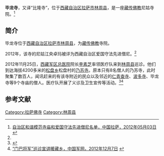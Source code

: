 {{Infobox Tibetan Buddhist monastery
|name =毕龙寺
|image =
|image size = 250px
|alt = 
|caption = 
|t=
|w=
|to = 
|ipa={{IPA|}}
|z=
|thdl=
|e=
|tc=畢龍寺
|s=毕龙寺
|p=
|m=
|k=
|pushpin_map = 
|latd =  | latm =  | lats =  | latNS = 
|longd=  | longm= | longs =| longEW = 
|iso_region = 
|map_caption = 
|mapsize = 
|location_country = 中国
|location = {{CHN}}[[西藏自治区|西藏自治区]][[拉萨市|拉萨市]][[林周县|林周县]]
|coordinates_display =
|founded_by = 
|date_founded =
|date_renovated =
|sect = 
|mather =
|children =
|dedicated_to = 
|tulku =
|head_lama = 
|head_mgh =
|no._of_monks = 
|architecture = 
|festivals =
|footnotes = 
}}

'''毕龙寺'''，又译“比隆寺”，位于[[西藏自治区|西藏自治区]][[拉萨市|拉萨市]][[林周县|林周县]]，是一座[[藏传佛教|藏传佛教]]尼姑寺院。<ref name=mingdan>[http://www.lasa.gov.cn/Item/38763.aspx 自治区和谐模范寺庙和爱国守法先进僧尼名单，中国拉萨，2012年05月03日] {{webarchive|url=https://web.archive.org/web/20130928220630/http://www.lasa.gov.cn/Item/38763.aspx |date=2013年09月28日 }}</ref>

==简介==
毕龙寺位于[[西藏自治区|西藏自治区]][[拉萨市|拉萨市]][[林周县|林周县]]，为[[藏传佛教|藏传佛教]]寺院。

2012年，该寺的尼姑江央卓玛被评为西藏自治区爱国守法先进僧尼。<ref name=mingdan/>

2012年11月25日，[[西藏军区总医院|西藏军区总医院]]院长[[李素芝|李素芝]]率领医疗队来到[[林周县|林周县]]巡诊。他们到达海拔4200多米的[[松盘乡|松盘乡]]松盘村的[[乃苏寺|乃苏寺]]。原本只有8名僧人的乃苏寺，此时聚集了数百人，闻讯赶来的有该寺附近的民众以及邻近的[[仁青查寺|仁青查寺]]、[[波多寺|波多寺]]、毕龙寺等9个寺庙的僧人。医疗队开展了义诊及卫生宣传等活动。<ref>{{Cite web |url=http://cpc.people.com.cn/n/2012/1128/c64387-19728401.html |title=西藏军区总医院医疗队走村进寺宣讲十八大精神见闻，中国共产党新闻网，2012年11月28日 |accessdate=2013年8月16日 |archive-date=2016年3月4日 |archive-url=https://web.archive.org/web/20160304072146/http://cpc.people.com.cn/n/2012/1128/c64387-19728401.html |dead-url=no }}</ref><ref>[http://www.chinamil.com.cn/jfjbmap/content/2012-12/07/content_21504.htm “门巴将军”巡诊宣讲暖藏乡，中国军网，2012年12月7日] {{webarchive|url=https://archive.is/20130816153312/http://www.chinamil.com.cn/jfjbmap/content/2012-12/07/content_21504.htm |date=2013年08月16日 }}</ref>

==参考文献==
{{reflist}}

{{拉萨地标}}
[[Category:拉萨佛寺|Category:拉萨佛寺]]
[[Category:林周县|Category:林周县]]